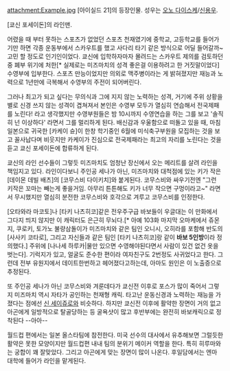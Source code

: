 attachment:Example.jpg
[아이실드 21]의 등장인물. 성우는 [[오노 다이스케]]/[[신용우]].

[쿄신 포세이돈]의 라인맨.

어렸을 때 부터 못하는 스포츠가 없었던 스포츠 천재였기에 중학교, 고등학교를 들어가기만 하면 각종 운동부에서 스카우트를 했고 사다리 타기 같은 방식으로 어딜 들어갈까~ 고민 할 정도로 인기인이었다. 쿄신에 입학하자마자 몰려드는 스카우트 제의를 검토하던 중 폐부 위기에 처한[* 실제로는 미즈마치의 성격 좋은걸 이용하려고 한 거짓말이었다] 수영부에 입부한다. 스포츠 만능이었지만 의외로 맥주병이라는 게 밝혀졌지만 재능과 노력으로 1년만에 극복해서 수영부의 주전이 되어버린다.

그러나 최고가 되고 싶다는 무의식과 그에 지지 않는 노력하는 성격, 거기에 주위 상황을 별로 신경 쓰지 않는 성격이 겹쳐져서  본인은 수영부 모두가 열심히 연습해서 전국제패를 노린다! 라고 생각했지만 수영부원들은 밤 10시까지 수영연습을 하는 그를 보고 '솔직히 넌 이상하다' 라면서 그를 멀리하게 된다. 배신감과 우울함으로 떠돌고 있을 때, 마침 일본으로 귀국한 [카케이 슌]이 한창 학기중인 6월에 미식축구부원을 모집하는 것을 보고 꼴사납다며 비웃지만 카케이가 진심으로 전국제패라는 최고의 자리를 노린다는 것을 듣고 쿄신 포세이돈에 합류하게 된다.

쿄신의 라인 선수들이 그렇듯 미즈마치도 엄청난 장신에서 오는 메리트를 살려 라인을 책임지고 있다. 라인이다보니 주인공 세나가 아닌, 미즈마치와 대척점에 있는 키가 작은 [데이몬 데빌 배츠]의 [코무스비 다이키치]와 붙게된다. 코무스비와 싸우기전엔 "그런 키작은 꼬마는 빼는게 좋을거임. 아무리 튼튼해도 키가 너무 작으면 구멍이라고~" 라면서 무시했지만 열심히 분전한 코무스비와 호각으로 겨루고 코무스비를 인정한다.

[오타와라 마코토]나 [타키 나츠히코]같은 전우주구급 바보들이 우글대는 이 만화에서 그다지 띄지 않지만 이 캐릭터도 은근히 무뇌다.[* 아예 103화 마지막 오마케에서 쥬몬지, 쿠로키, 토가노 불량삼돌이가 미즈마치와 같은 팀인 오니시, 오히라를 포함해 반도의 [사사키 코타로], 그리고 자신들과 같은 팀인 [타키 나츠히코]랑 같이 '''바보 5인방'''이라 정의했다.] 주위에 [나나세 하루카|물만 있으면 수영해야된다면서 사람이 있건 없건 옷을 벗는다]. 기럭지가 있고, 얼굴도 준수한 편이라 여자친구도 2번정도 사귀었다고 한다. 그런데 전부 유원지에서 데이트한번하고 헤어졌다고하는데, 아마도 원인은 이 노출증으로 추정된다.

또 주인공 세나가 아닌 코무스비와 겨룬데다가 쿄신전 이후로 포스가 많이 죽어서 그렇지 미즈마치 역시 자타가 공인하는 천재형 캐릭. 타고난 운동신경과 노력하는 재능을 가졌다는 점에선 [[신 세이쥬로]]와 비슷하다. 하지만 쿄신전 이후에 활약한 장면이 거의 없고 아곤에게 일방적으로 탈골당하는 등 굴욕샷이 많고 후반부에는 완전히 바보캐릭으로 정착된다 --아아--

월드컵 편에서는 일본 올스타팀에 참전한다. 미국 선수의 대사에서 유추해보면 그럴듯한 활약은 못한 모양이지만 월드컵편 내내 팀의 분위기 메이커 역할을 한다. 특히 히루마와는 궁합이 꽤 잘맞았다. 그리고 아곤에게 맞는 장면이 많이 나온다. 후일담에서는 엔마 대학에 들어가 라인을 맡게된다.


